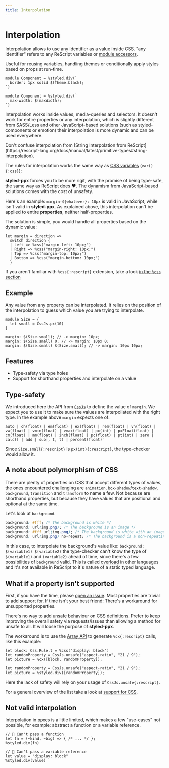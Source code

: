 ```yaml
---
title: Interpolation
---
```



# Interpolation

Interpolation allows to use any identifier as a value inside CSS. "any identifier" refers to any ReScript variables or [module accessors](https://rescript-lang.org/try?code=LYewJgrgNgpgBAFQBY2PAvHA3gKDnWAFzgHMAnGATzkwGEBnegKXoDoUAPACgCIAhAKJ8AInwAcPAJQ4AvjiA).

Useful for reusing variables, handling themes or conditionally apply styles based on props at run-time.

```rescript
module Component = %styled.div(`
  border: 1px solid $(Theme.black);
`)
```

```rescript
module Component = %styled.div(`
  max-width: $(maxWidth);
`)
```

Interpolation works inside values, media-queries and selectors. It doesn't work for entire properties or any interpolation, which is slightly different from SASS/Less and other JavaScript-based solutions (such as styled-components or emotion) their interpolation is more dynamic and can be used everywhere.

<Callout>
  Don't confuse interpolation from [String Interpolation from ReScript](https://rescript-lang.org/docs/manual/latest/primitive-types#string-interpolation).
</Callout>

The rules for interpolation works the same way as [CSS variables](https://www.w3.org/TR/css-variables-1/#using-variables) (`var(){:css}`);

**styled-ppx** forces you to be more rigit, with the promise of being type-safe, the same way as ReScript does ❤️. The dynamism from JavaScript-based solutions comes with the cost of unsafety.

Here's an example: `margin-${whatever}: 10px` is valid in JavaScript, while isn't valid in **styled-ppx**. As explained above, this interpolation can't be applied to entire **properties**, neither half-properties.

The solution is simple, you would handle all properties based on the dynamic value:

```rescript
let margin = direction =>
  switch direction {
  | Left => %css("margin-left: 10px;")
  | Right => %css("margin-right: 10px;")
  | Top => %css("margin-top: 10px;")
  | Bottom => %css("margin-bottom: 10px;")
  }
```

If you aren't familiar with `%css{:rescript}` extension, take a look [in the `%css` section](./css)

## Example

Any value from any property can be interpolated. It relies on the position of the interpolation to guess which value you are trying to interpolate.

```rescript
module Size = {
  let small = CssJs.px(10)
}

margin: $(Size.small); // -> margin: 10px;
margin: $(Size.small) 0; // -> margin: 10px 0;
margin: $(Size.small) $(Size.small); // -> margin: 10px 10px;
```

## Features

- Type-safety via type holes
- Support for shorthand properties and interpolate on a value

## Type-safety

We introduced here the API from [`CssJs`](./runtime) to define the value of `margin`. We expect you to use it to make sure the values are interpoilated with the right type. In the example above `margin` expects one of:

```rescript
auto | ch(float) | em(float) | ex(float) | rem(float) | vh(float) | vw(float) | vmin(float) | vmax(float) | px(int) | pxFloat(float) | cm(float) | mm(float) | inch(float) | pc(float) | pt(int) | zero | calc([ | add | sub], t, t) | percent(float)`
```

Since `Size.small{:rescript}` is `px(int){:rescript}`, the type-checker would allow it.

## A note about polymorphism of CSS

There are plenty of properties on CSS that accept different types of values, the ones encountered challenging are `animation`, `box-shadow`/`text-shadow`, `background`, `transition` and `transform` to name a few. Not because are shorthand properties, but because they have values that are positional and optional at the same time.

Let's look at `background`.

```css
background: #fff; /* The background is white */
background: url(img.png); /* The background is an image */
background: #fff url(img.png); /* The background is white with an image */
background: url(img.png) no-repeat; /* The background is a non-repeating image */
```

In this case, to interpolate the background's value like: `background: $(variable1) $(variable2)` the type-checker can't know the type of `$(variable1)` and `(variable2)` ahead of time, since there's a few possibilities of `background` valid. This is called [overload](https://www.typescriptlang.org/docs/handbook/declaration-files/by-example.html#overloaded-functions) in other languages and it's not available in ReScript to it's nature of a static typed language.

## What if a property isn't supported

First, if you have the time, please [open an issue](https://github.com/davesnx/styled-ppx/issues/new). Most properties are trivial to add support for.
If time isn't your best friend: There's a workaround for unsupported properties.

There's no way to add unsafe behaviour on CSS definitions. Prefer to keep improving the overall safety via requests/issues than allowing a method for unsafe to all. It will loose the purpose of **styled-ppx**.

The workaround is to use the [Array API](./array) to generate `%cx{:rescript}` calls, like this example:

```rescript
let block: Css.Rule.t = %css("display: block")
let randomProperty = CssJs.unsafe("aspect-ratio", "21 / 9");
let picture = %cx([block, randomProperty]);
```

```rescript
let randomProperty = CssJs.unsafe("aspect-ratio", "21 / 9");
let picture = %styled.div([randomProperty]);
```

Here the lack of safety will rely on your usage of `CssJs.unsafe{:rescript}`.

For a general overview of the list take a look at [support for CSS](https://styled-ppx.vercel.app/css-support).

## Not valid interpolation

Interpolation in ppxes is a little limited, which makes a few "use-cases" not possible, for example: abstract a function or a variable reference.

```rescript
// 🔴 Can't pass a function
let fn = (~kind, ~big) => { /* ... */ };
%styled.div(fn)
```

```rescript
// 🔴 Can't pass a variable reference
let value = "display: block"
%styled.div(value)
```
